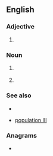 {{also|emp|emp-|Emp.}}
==English==
{{wikipedia|lang=en}}

===Adjective===
{{en-adj|-}}

# {{lb|en|astronomy}} {{abbreviation of|en|extremely metal-poor}} {{gloss|pertaining to stars with extremely low [[metallicity]]}}

===Noun===
{{en-noun}}

# {{initialism of|en|electromagnetic pulse}} {{gloss|It is caused by [[Compton]] recoil of highly excited [[electron]]s.}}
# {{initialism of|en|[[enamel]] [[matrix]] [[protein]]}}

===See also===
* {{pedia|lang=en|Electromagnetic pulse}}
* {{sense|extremely metal poor}} [[population III]]

===Anagrams===
* {{anagrams|en|a=emp|MEP|MPE|PEM}}